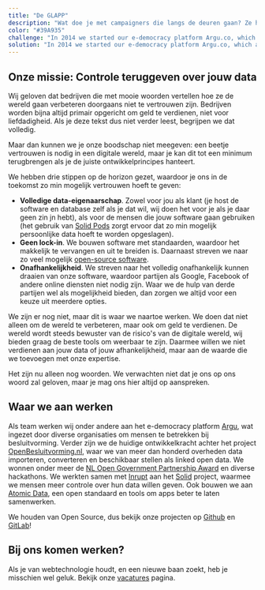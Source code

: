 ```yaml
---
title: "De GLAPP"
description: "Wat doe je met campaigners die langs de deuren gaan? Ze hebben een route nodig, waar gaan ze aanbellen? En vooral - wat doen ze met de resultaten? Hiervoor is GLAPP ontwikkeld."
color: "#39A935"
challenge: "In 2014 we started our e-democracy platform Argu.co, which aims to engage citizens in decision-making processes. We worked with many governments and hosted online discussions where people shared ideas, opinions and voted on issues. Although we’ve seen that e-democracy and civic participation can be very successful, one key element is often missing: the actual decision-making process."
solution: "In 2014 we started our e-democracy platform Argu.co, which aims to engage citizens in decision-making processes. We worked with many governments and hosted online discussions where people shared ideas, opinions and voted on issues. Although we’ve seen that e-democracy and civic participation can be very successful, one key element is often missing: the actual decision-making process."
---
```


## Onze missie: Controle teruggeven over jouw data

Wij geloven dat bedrijven die met mooie woorden vertellen hoe ze de wereld gaan verbeteren doorgaans niet te vertrouwen zijn.
Bedrijven worden bijna altijd primair opgericht om geld te verdienen, niet voor liefdadigheid.
Als je deze tekst dus niet verder leest, begrijpen we dat volledig.

Maar dan kunnen we je onze boodschap niet meegeven:
een beetje vertrouwen is nodig in een digitale wereld, maar je kan dit tot een minimum terugbrengen als je de juiste ontwikkelprincipes hanteert.

We hebben drie stippen op de horizon gezet, waardoor je ons in de toekomst zo min mogelijk vertrouwen hoeft te geven:

- **Volledige data-eigenaarschap**. Zowel voor jou als klant (je host de software en database zelf als je dat wil, wij doen het voor je als je daar geen zin jn hebt), als voor de mensen die jouw software gaan gebruiken (het gebruik van [Solid Pods](/solid) zorgt ervoor dat zo min mogelijk persoonlijke data hoeft te worden opgeslagen).
- **Geen lock-in**. We bouwen software met standaarden, waardoor het makkelijk te vervangen en uit te breiden is. Daarnaast streven we naar zo veel mogelijk [open-source software](http://github.com/ontola/).
- **Onafhankelijkheid**. We streven naar het volledig onafhankelijk kunnen draaien van onze software, waardoor partijen als Google, Facebook of andere online diensten niet nodig zijn. Waar we de hulp van derde partijen wel als mogelijkheid bieden, dan zorgen we altijd voor een keuze uit meerdere opties.

We zijn er nog niet, maar dit is waar we naartoe werken.
We doen dat niet alleen om de wereld te verbeteren, maar ook om geld te verdienen.
De wereld wordt steeds bewuster van de risico's van de digitale wereld, wij bieden graag de beste tools om weerbaar te zijn.
Daarmee willen we niet verdienen aan jouw data of jouw afhankelijkheid, maar aan de waarde die we toevoegen met onze expertise.

Het zijn nu alleen nog woorden.
We verwachten niet dat je ons op ons woord zal geloven, maar je mag ons hier altijd op aanspreken.

## Waar we aan werken

Als team werken wij onder andere aan het e-democracy platform [Argu](https://argu.co), wat ingezet door diverse organisaties om mensen te betrekken bij besluitvorming.
Verder zijn we de huidige ontwikkelkracht achter het project [OpenBesluitvorming.nl](https://openbesluitvorming.nl), waar we van meer dan honderd overheden data importeren, converteren en beschikbaar stellen als linked open data.
We wonnen onder meer de [NL Open Government Partnership Award](https://www.open-overheid.nl/open-overheid/argu-winnaar-nederlandse-inzending-ogp-awards/) en diverse hackathons.
We werkten samen met [Inrupt](http://inrupt.com/) aan het [Solid](/solid) project, waarmee we mensen meer controle over hun data willen geven.
Ook bouwen we aan [Atomic Data](https://atomicdata.dev), een open standaard en tools om apps beter te laten samenwerken.

We houden van Open Source, dus bekijk onze projecten op [Github](https://github.com/ontola/) en [GitLab](https://gitlab.com/ontola/)!

## Bij ons komen werken?

Als je van webtechnologie houdt, en een nieuwe baan zoekt, heb je misschien wel geluk.
Bekijk onze [vacatures](/nl/jobs) pagina.
